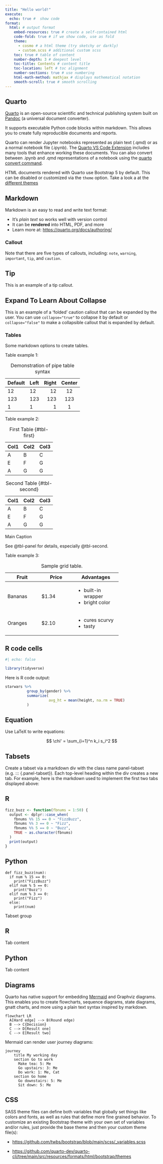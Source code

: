 ```yaml
---
title: "Hello world!" 
execute:
  echo: true #  show code
format: 
  html: # output format
    embed-resources: true # create a self-contained html
    code-fold: true # if we show code, use as fold
    theme: 
      - cosmo # a html theme (try sketchy or darkly)
      - custom.scss # additional custom scss
    toc: true # table of content
    number-depth: 3 # deepest level 
    toc-title: Contents # content title
    toc-location: left # toc alignment
    number-sections: true # use numbering
    html-math-method: mathjax # displays mathematical notation 
    smooth-scroll: true # smooth scrolling
---
```




## Quarto

[Quarto](https://quarto.org/) is an open-source scientific and technical publishing system built on [Pandoc](https://pandoc.org/) (a universal document converter).

It supports executable Python code blocks within markdown. This allows you to create fully reproducible documents and reports.

Quarto can render Jupyter notebooks represented as plain text (.qmd) or as a normal notebook file (.ipynb). The [Quarto VS Code Extension](https://marketplace.visualstudio.com/items?itemName=quarto.quarto) includes many tools that enhance working these documents. You can also convert between .ipynb and .qmd representations of a notebook using the [quarto convert command](https://quarto.org/docs/tools/jupyter-lab.html#converting-notebooks). 


HTML documents rendered with Quarto use Bootstrap 5 by default. This can be disabled or customized via the `theme` option. Take a look a at the [different themes](https://quarto.org/docs/output-formats/html-themes.html)


## Markdown

Markdown is an easy to read and write text format:

- It's _plain text_ so works well with version control
- It can be **rendered** into HTML, PDF, and more
- Learn more at: <https://quarto.org/docs/authoring/>


### Callout

::: {.callout-note}
Note that there are five types of callouts, including:
`note`, `warning`, `important`, `tip`, and `caution`.
:::

::: {.callout-tip}
## Tip

This is an example of a tip callout.
:::

::: {.callout-caution collapse="true"}
## Expand To Learn About Collapse

This is an example of a 'folded' caution callout that can be expanded by the user. You can use `collapse="true"` to collapse it by default or `collapse="false"` to make a collapsible callout that is expanded by default.
:::


### Tables

Some markdown options to create tables.



Table example 1:

| Default | Left | Right | Center |
|---------|:-----|------:|:------:|
| 12      | 12   |    12 |   12   |
| 123     | 123  |   123 |  123   |
| 1       | 1    |     1 |   1    |

: Demonstration of pipe table syntax



Table example 2:

::: {#tbl-panel layout-ncol=2}
| Col1 | Col2 | Col3 |
|------|------|------|
| A    | B    | C    |
| E    | F    | G    |
| A    | G    | G    |

: First Table {#tbl-first}

| Col1 | Col2 | Col3 |
|------|------|------|
| A    | B    | C    |
| E    | F    | G    |
| A    | G    | G    |

: Second Table {#tbl-second}

Main Caption
:::

See @tbl-panel for details, especially @tbl-second.



Table example 3:


+---------------+---------------+--------------------+
| Fruit         | Price         | Advantages         |
+===============+===============+====================+
| Bananas       | $1.34         | - built-in wrapper |
|               |               | - bright color     |
+---------------+---------------+--------------------+
| Oranges       | $2.10         | - cures scurvy     |
|               |               | - tasty            |
+---------------+---------------+--------------------+

: Sample grid table.


## R code cells

```r
#| echo: false

library(tidyverse)

```

Here is R code output:

```r

starwars %>%
          group_by(gender) %>%
          summarize(
                    avg_ht = mean(height, na.rm = TRUE)
          )

```








## Equation

Use LaTeX to write equations:

$$
\chi' = \sum_{i=1}^n k_i s_i^2
$$


## Tabsets

Create a tabset via a markdown div with the class name panel-tabset (e.g. ::: {.panel-tabset}). Each top-level heading within the div creates a new tab. For example, here is the markdown used to implement the first two tabs displayed above:

::: {.panel-tabset}
## R

``` .r
fizz_buzz <- function(fbnums = 1:50) {
  output <- dplyr::case_when(
    fbnums %% 15 == 0 ~ "FizzBuzz",
    fbnums %% 3 == 0 ~ "Fizz",
    fbnums %% 5 == 0 ~ "Buzz",
    TRUE ~ as.character(fbnums)
  )
  print(output)
}
```

## Python

``` .python
def fizz_buzz(num):
  if num % 15 == 0:
    print("FizzBuzz")
  elif num % 5 == 0:
    print("Buzz")
  elif num % 3 == 0:
    print("Fizz")
  else:
    print(num)
```
:::


Tabset group

::: {.panel-tabset group="language"}
## R

Tab content

## Python

Tab content
:::



## Diagrams

Quarto has native support for embedding [Mermaid](https://mermaid-js.github.io/mermaid/#/) and Graphviz diagrams. This enables you to create flowcharts, sequence diagrams, state diagrams, gnatt charts, and more using a plain text syntax inspired by markdown.

```mermaid
flowchart LR
  A[Hard edge] --> B(Round edge)
  B --> C{Decision}
  C --> D[Result one]
  C --> E[Result two]
```

Mermaid can render user journey diagrams:


```mermaid
journey
    title My working day
    section Go to work
      Make tea: 5: Me
      Go upstairs: 3: Me
      Do work: 1: Me, Cat
    section Go home
      Go downstairs: 5: Me
      Sit down: 5: Me
```

## CSS



SASS theme files can define both variables that globally set things like colors and fonts, as well as rules that define more fine grained behavior. To customize an existing Bootstrap theme with your own set of variables and/or rules, just provide the base theme and then your custom theme file(s):

- <https://github.com/twbs/bootstrap/blob/main/scss/_variables.scss>

- <https://github.com/quarto-dev/quarto-cli/tree/main/src/resources/formats/html/bootstrap/themes>
